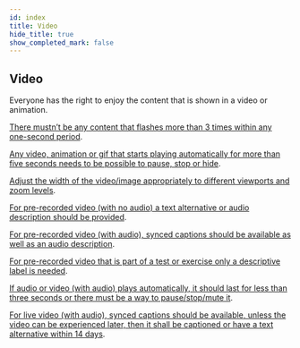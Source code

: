 ```yaml
---
id: index
title: Video
hide_title: true
show_completed_mark: false
---
```



<Card icon="🎥">

## Video

Everyone has the right to enjoy the content that is shown in a video or animation.


</Card>

<ProgressBar />

<CategoryItem id="flashing-content">

[There mustn’t be any content that flashes more than 3 times within any one-second period](flashing-content).

</CategoryItem>


<CategoryItem id="video-duration">

[Any video, animation or gif that starts playing automatically for more than five seconds needs to be possible to pause, stop or hide](video-duration).

</CategoryItem>


<CategoryItem id="video-width">

[Adjust the width of the video/image appropriately to different viewports and zoom levels](video-width).

</CategoryItem>


<CategoryItem id="video-no-audio">

[For pre-recorded video (with no audio) a text alternative or audio description should be provided](video-no-audio).

</CategoryItem>


<CategoryItem id="video-with-audio">

[For pre-recorded video (with audio), synced captions should be available as well as an audio description](video-with-audio).

</CategoryItem>


<CategoryItem id="video-as-test">

[For pre-recorded video that is part of a test or exercise only a descriptive label is needed](video-as-test).

</CategoryItem>


<CategoryItem id="audio-for-max-3-sec">

[If audio or video (with audio) plays automatically, it should last for less than three seconds or there must be a way to pause/stop/mute it](audio-for-max-3-sec).

</CategoryItem>


<CategoryItem id="live-video">

[For live video (with audio), synced captions should be available, unless the video can be experienced later, then it shall be captioned or have a text alternative within 14 days](live-video).

</CategoryItem>

